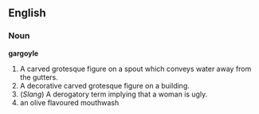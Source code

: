 ==English==

=== Noun ===
'''gargoyle'''

# A carved grotesque figure on a spout which conveys water away from the gutters.
# A decorative carved grotesque figure on a building.
# (''Slang'') A derogatory term implying that a woman is ugly.
# an olive flavoured mouthwash